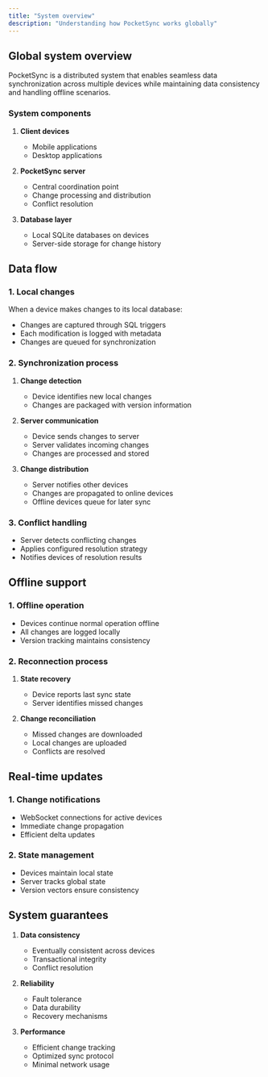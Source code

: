 ```yaml
---
title: "System overview"
description: "Understanding how PocketSync works globally"
---
```


## Global system overview

PocketSync is a distributed system that enables seamless data synchronization across multiple devices while maintaining data consistency and handling offline scenarios.

### System components

1. **Client devices**
   - Mobile applications
   - Desktop applications

2. **PocketSync server**
   - Central coordination point
   - Change processing and distribution
   - Conflict resolution

3. **Database layer**
   - Local SQLite databases on devices
   - Server-side storage for change history

## Data flow

### 1. Local changes

When a device makes changes to its local database:
- Changes are captured through SQL triggers
- Each modification is logged with metadata
- Changes are queued for synchronization

### 2. Synchronization process

1. **Change detection**
   - Device identifies new local changes
   - Changes are packaged with version information

2. **Server communication**
   - Device sends changes to server
   - Server validates incoming changes
   - Changes are processed and stored

3. **Change distribution**
   - Server notifies other devices
   - Changes are propagated to online devices
   - Offline devices queue for later sync

### 3. Conflict handling

- Server detects conflicting changes
- Applies configured resolution strategy
- Notifies devices of resolution results

## Offline support

### 1. Offline operation

- Devices continue normal operation offline
- All changes are logged locally
- Version tracking maintains consistency

### 2. Reconnection process

1. **State recovery**
   - Device reports last sync state
   - Server identifies missed changes

2. **Change reconciliation**
   - Missed changes are downloaded
   - Local changes are uploaded
   - Conflicts are resolved

## Real-time updates

### 1. Change notifications

- WebSocket connections for active devices
- Immediate change propagation
- Efficient delta updates

### 2. State management

- Devices maintain local state
- Server tracks global state
- Version vectors ensure consistency

## System guarantees

1. **Data consistency**
   - Eventually consistent across devices
   - Transactional integrity
   - Conflict resolution

2. **Reliability**
   - Fault tolerance
   - Data durability
   - Recovery mechanisms

3. **Performance**
   - Efficient change tracking
   - Optimized sync protocol
   - Minimal network usage